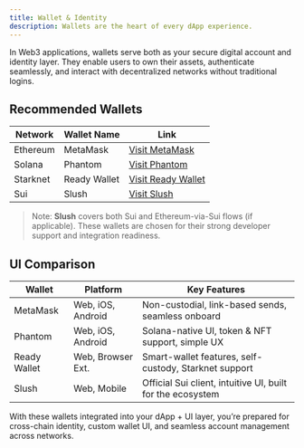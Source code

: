 ```yaml
---
title: Wallet & Identity
description: Wallets are the heart of every dApp experience.
---
```


In Web3 applications, wallets serve both as your secure digital account and identity layer. They enable users to own their assets, authenticate seamlessly, and interact with decentralized networks without traditional logins.

## Recommended Wallets

| Network  | Wallet Name  | Link                                        |
| -------- | ------------ | ------------------------------------------- |
| Ethereum | MetaMask     | [Visit MetaMask](https://metamask.io)       |
| Solana   | Phantom      | [Visit Phantom](https://phantom.app/)       |
| Starknet | Ready Wallet | [Visit Ready Wallet](https://www.ready.co/) |
| Sui      | Slush        | [Visit Slush](https://slush.app/)           |

> Note: **Slush** covers both Sui and Ethereum-via-Sui flows (if applicable).
> These wallets are chosen for their strong developer support and integration readiness.

## UI Comparison

| Wallet       | Platform          | Key Features                                               |
| ------------ | ----------------- | ---------------------------------------------------------- |
| MetaMask     | Web, iOS, Android | Non-custodial, link-based sends, seamless onboard          |
| Phantom      | Web, iOS, Android | Solana-native UI, token & NFT support, simple UX           |
| Ready Wallet | Web, Browser Ext. | Smart-wallet features, self-custody, Starknet support      |
| Slush        | Web, Mobile       | Official Sui client, intuitive UI, built for the ecosystem |

With these wallets integrated into your dApp + UI layer, you’re prepared for cross-chain identity, custom wallet UI, and seamless account management across networks.
